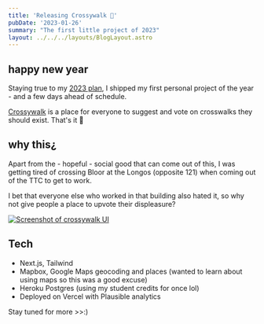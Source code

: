 ```yaml
---
title: 'Releasing Crossywalk 🚸'
pubDate: '2023-01-26'
summary: "The first little project of 2023"
layout: ../../../layouts/BlogLayout.astro
---
```


## happy new year

Staying true to my <a class="hover:text-indigo-800 dark:hover:text-yellow-200 no-underline" href="/blog/hello">2023 plan</a>, I shipped my first personal project of the year - and a few days ahead of schedule.

<a class="hover:text-indigo-800 dark:hover:text-yellow-200" href="https://crossywalk.com" target="_blank">Crossywalk</a> is a place for everyone to suggest and vote on crosswalks they should exist. That's it 🤷


## why this¿

Apart from the - hopeful - social good that can come out of this, I was getting tired of crossing Bloor at the Longos (opposite 121) when coming out of the TTC to get to work. 

I bet that everyone else who worked in that building also hated it, so why not give people a place to upvote their displeasure?

<a href="https://crossywalk.com" target="_blank" rel="hudsonyuen.com">
    <Image
    src={import('./crossywalk-screenshot.png')}
    alt="Screenshot of crossywalk UI"
    />
</a>

## Tech
- Next.js, Tailwind
- Mapbox, Google Maps geocoding and places (wanted to learn about using maps so this was a good excuse)
- Heroku Postgres (using my student credits for once lol)
- Deployed on Vercel with Plausible analytics

Stay tuned for more >>:)